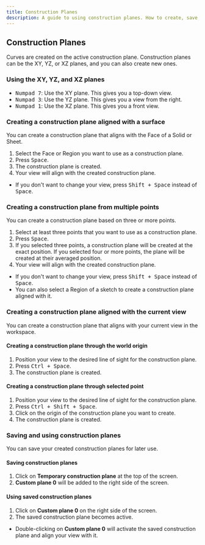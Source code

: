 ```yaml
---
title: Construction Planes
description: A guide to using construction planes. How to create, save, and reuse them.
---
```


## Construction Planes

Curves are created on the active construction plane. 
Construction planes can be the XY, YZ, or XZ planes, and you can also create new ones.

### Using the XY, YZ, and XZ planes

- <kbd>Numpad 7</kbd>: Use the XY plane. This gives you a top-down view.
- <kbd>Numpad 3</kbd>: Use the YZ plane. This gives you a view from the right.
- <kbd>Numpad 1</kbd>: Use the XZ plane. This gives you a front view.

### Creating a construction plane aligned with a surface

You can create a construction plane that aligns with the Face of a Solid or Sheet. 

1. Select the Face or Region you want to use as a construction plane.
2. Press <kbd>Space</kbd>.
3. The construction plane is created.
4. Your view will align with the created construction plane.

- If you don't want to change your view, press <kbd>Shift + Space</kbd> instead of <kbd>Space</kbd>.

### Creating a construction plane from multiple points

You can create a construction plane based on three or more points.

1. Select at least three points that you want to use as a construction plane.
2. Press <kbd>Space</kbd>.
3. If you selected three points, a construction plane will be created at the exact position. If you selected four or more points, the plane will be created at their averaged position.
4. Your view will align with the created construction plane.

- If you don't want to change your view, press <kbd>Shift + Space</kbd> instead of <kbd>Space</kbd>.
- You can also select a Region of a sketch to create a construction plane aligned with it.

### Creating a construction plane aligned with the current view

You can create a construction plane that aligns with your current view in the workspace.

#### Creating a construction plane through the world origin

1. Position your view to the desired line of sight for the construction plane.
2. Press <kbd>Ctrl + Space</kbd>.
3. The construction plane is created.

#### Creating a construction plane through selected point

1. Position your view to the desired line of sight for the construction plane.
2. Press <kbd>Ctrl + Shift + Space</kbd>.
3. Click on the origin of the construction plane you want to create.
4. The construction plane is created.

### Saving and using construction planes

You can save your created construction planes for later use.

#### Saving construction planes

1. Click on **Temporary construction plane** at the top of the screen.
2. **Custom plane 0** will be added to the right side of the screen.

#### Using saved construction planes

1. Click on **Custom plane 0** on the right side of the screen.
2. The saved construction plane becomes active.

- Double-clicking on **Custom plane 0** will activate the saved construction plane and align your view with it.











